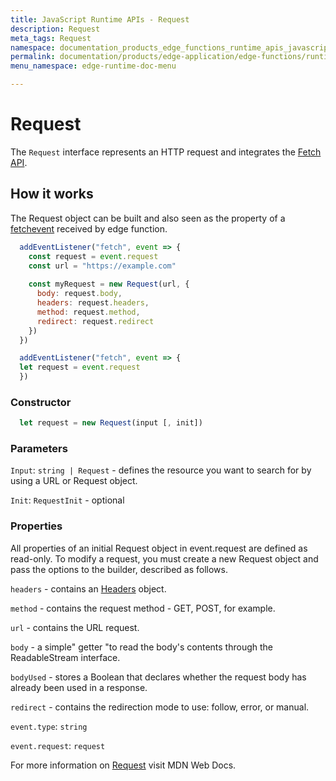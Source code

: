 ```yaml
---
title: JavaScript Runtime APIs - Request
description: Request
meta_tags: Request
namespace: documentation_products_edge_functions_runtime_apis_javascript_request
permalink: documentation/products/edge-application/edge-functions/runtime-apis/javascript/request
menu_namespace: edge-runtime-doc-menu

---
```

# Request

The `Request` interface represents an HTTP request and integrates the [Fetch API](https://www.azion.com/en/documentation/products/edge-application/edge-functions/runtime-apis/javascript/fetch/).

## How it works

The Request object can be built and also seen as the property of a [fetchevent](https://www.azion.com/en/documentation/products/edge-application/edge-functions/runtime-apis/javascript/fetch-event/) received by edge function.

```javascript
  addEventListener("fetch", event => {
    const request = event.request
    const url = "https://example.com"
  
    const myRequest = new Request(url, {
      body: request.body,
      headers: request.headers,
      method: request.method,
      redirect: request.redirect
    })
  })
```

```javascript
  addEventListener("fetch", event => {
  let request = event.request
  })
```

### Constructor

```javascript
  let request = new Request(input [, init])
```

### Parameters

`Input`: `string | Request` - defines the resource you want to search for by using a URL or Request object.

`Init`: `RequestInit` - optional

### Properties

All properties of an initial Request object in event.request are defined as read-only. To modify a request, you must create a new Request object and pass the options to the builder, described as follows.

`headers` - contains an [Headers](https://developer.mozilla.org/en-US/docs/Web/API/Headers) object.

`method` - contains the request method - GET, POST, for example.

`url` - contains the URL request.

`body` - a simple" getter "to read the body's contents through the ReadableStream interface.

`bodyUsed` - stores a Boolean that declares whether the request body has already been used in a response.

`redirect` - contains the redirection mode to use: follow, error, or manual.

`event.type`: `string`

`event.request`: `request`

For more information on [Request](https://developer.mozilla.org/en-US/docs/Web/API/Request) visit MDN Web Docs.
